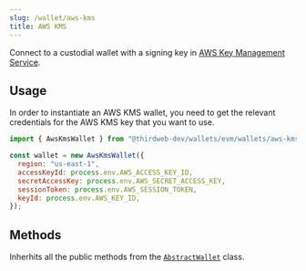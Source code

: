 ```yaml
---
slug: /wallet/aws-kms
title: AWS KMS
---
```


Connect to a custodial wallet with a signing key in [AWS Key Management Service](https://aws.amazon.com/kms/).

## Usage

In order to instantiate an AWS KMS wallet, you need to get the relevant credentials for the AWS KMS key that you want to use.

```js
import { AwsKmsWallet } from "@thirdweb-dev/wallets/evm/wallets/aws-kms";

const wallet = new AwsKmsWallet({
  region: "us-east-1",
  accessKeyId: process.env.AWS_ACCESS_KEY_ID,
  secretAccessKey: process.env.AWS_SECRET_ACCESS_KEY,
  sessionToken: process.env.AWS_SESSION_TOKEN,
  keyId: process.env.AWS_KEY_ID,
});
```

## Methods

Inherhits all the public methods from the [`AbstractWallet`](interfaces/abstract-wallet) class.
